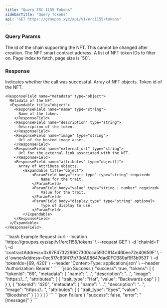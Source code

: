 ```yaml
---
title: "Query ERC-1155 Tokens"
sidebarTitle: "Query Tokens"
api: "GET https://groupos.xyz/api/v1/erc1155/tokens"
---
```


### Query Params

<ParamField query="chainId" type="number" required>
  The id of the chain supporting the NFT. This cannot be changed after creation.
</ParamField>
<ParamField query="contractAddress" type="string" required>
  The NFT smart contract address.
</ParamField>
<ParamField query="tokenIds" type="string[]" optional>
  A list of NFT token IDs to filter on.
</ParamField>
<ParamField query="page" type="number" optional>
  Page index to fetch, page size is `50`.
</ParamField>

### Response

<ResponseField name="success" type="boolean">
  Indicates whether the call was successful.
</ResponseField>
<ResponseField name="tokens" type="object[]">
  Array of NFT objects.
  <Expandable title="object">
    <ResponseField name="tokenId" type="string">
      Token id of the NFT.
    </ResponseField>

    <ResponseField name="metadata" type="object">
      Metadata of the NFT.
      <Expandable title="object">
        <ResponseField name="name" type="string">
          Name of the token.
        </ResponseField>
        <ResponseField name="description" type="string">
          Description of the token.
        </ResponseField>
        <ResponseField name="image" type="string">
          Url of the hosted image asset.
        </ResponseField>
        <ResponseField name="external_url" type="string">
          Url for the external link associated with the NFT.
        </ResponseField>
        <ResponseField name="attributes" type="object[]">
          Array of Attribute objects.
            <Expandable title="object">
                <ParamField body="trait_type" type="string" required>
                    Name for the trait.
                </ParamField>
                <ParamField body="value" type="string | number" required>
                    Value for the trait.
                </ParamField>
                <ParamField body="display_type" type="string" optional>
                    Type of display to use.
                </ParamField>
            </Expandable>
        </ResponseField>
      </Expandable>
    </ResponseField>

  </Expandable>
</ResponseField>

<RequestExample>
  ```bash Example Request
  curl --location 'https://groupos.xyz/api/v1/erc1155/tokens' \
  --request GET \
  -d 'chainId=1' \
  -d 'contractAddress=0x67F4732266C7300cca593C814d46bee72e40659F' \
  -d 'ownerAddress=0xc517c83f417b73dA98647dad0FCB80af9f3b9531' \
  -d 'tokenIds=[69, 420]' \
  --header 'Content-Type: application/json' \
  --header 'Authorization: Bearer <token>'
  ```
</RequestExample>

<ResponseExample>
  ```json Success
  {
    "success": true,
    "tokens": [
      {
        "tokenId": "69",
        "metadata": {
          "name": "...",
          "description": "...",
          "image": "https://...",
          "attributes": [
            {
              "trait_type": "Hat",
              "value": "Backwards cap"
            }
          ]
        }
      },
      {
        "tokenId": "420",
        "metadata": {
          "name": "...",
          "description": "...",
          "image": "https://...",
          "attributes": [
            {
              "trait_type": "Eyes",
              "value": "Bloodshot"
            }
          ]
        }
      }
    ]
  }
  ```
  ```json Failure
  {
    "success": false,
    "error": "[message]"
  }
  ```
</ResponseExample>
